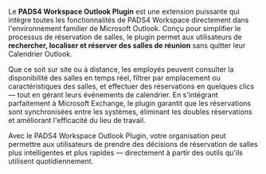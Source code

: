 Le **PADS4 Workspace Outlook Plugin** est une extension puissante qui intègre toutes les fonctionnalités de PADS4 Workspace directement dans l'environnement familier de Microsoft Outlook. Conçu pour simplifier le processus de réservation de salles, le plugin permet aux utilisateurs de **rechercher, localiser et réserver des salles de réunion** sans quitter leur Calendrier Outlook.

Que ce soit sur site ou à distance, les employés peuvent consulter la disponibilité des salles en temps réel, filtrer par emplacement ou caractéristiques des salles, et effectuer des réservations en quelques clics — tout en gérant leurs événements de calendrier. En s'intégrant parfaitement à Microsoft Exchange, le plugin garantit que les réservations sont synchronisées entre les systèmes, éliminant les doubles réservations et améliorant l'efficacité du lieu de travail.

Avec le PADS4 Workspace Outlook Plugin, votre organisation peut permettre aux utilisateurs de prendre des décisions de réservation de salles plus intelligentes et plus rapides — directement à partir des outils qu'ils utilisent quotidiennement.
